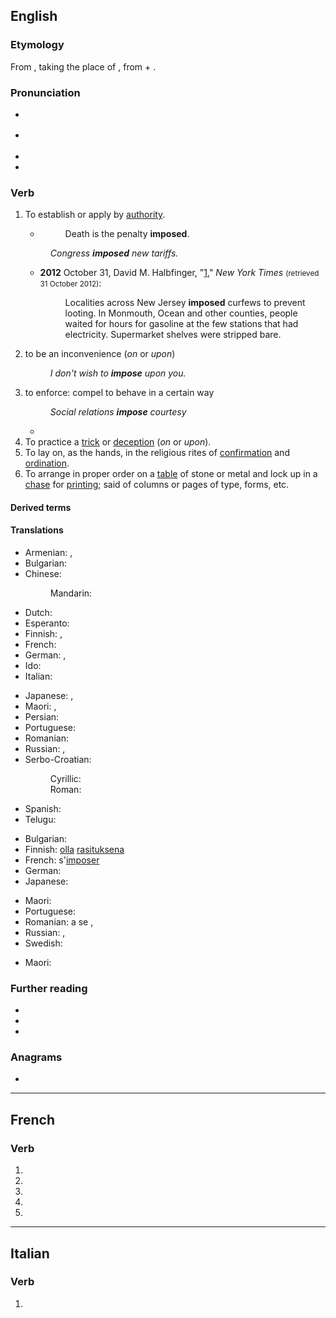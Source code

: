 {{also|imposé}}
==English==

===Etymology===
From {{etyl|frm|en}} {{m|frm|imposer||to lay on, impose}}, taking the place of {{etyl|la|en}} {{m|la|imponere||to lay on, impose}}, from {{m|la|in||on, upon}} + {{m|la|ponere||to put place}}.

===Pronunciation===
* {{a|GA}} {{IPA|/ɪmˈpoʊz/|lang=en}}
* {{a|RP}} {{IPA|/ɪmˈpəʊz/|lang=en}}
* {{audio|en-us-impose.ogg|Audio (US)|lang=en}}
* {{rhymes|əʊz|lang=en}}

===Verb===
{{en-verb|impos}}

# {{lb|en|transitive}} To establish or apply by [[authority]].
#* {{rfdate||and other bibliographic particulars, eg, title of work, page, url, full name of author}} {{w|John Milton}}
#*: Death is the penalty '''imposed'''.
#: ''Congress '''imposed''' new tariffs.''
#* '''2012''' October 31, David M. Halbfinger, "[http://www.nytimes.com/2012/11/01/nyregion/new-jersey-continues-to-cope-with-hurricane-sandy.html?hp]," ''New York Times'' <small>(retrieved 31 October 2012)</small>:
#*: Localities across New Jersey '''imposed''' curfews to prevent looting. In Monmouth, Ocean and other counties, people waited for hours for gasoline at the few stations that had electricity. Supermarket shelves were stripped bare.
# {{lb|en|intransitive}} to be an inconvenience (''on'' or ''upon'')
#: ''I don't wish to '''impose''' upon you.''
# to enforce: compel to behave in a certain way
#: ''Social relations '''impose''' courtesy''
#* {{quote-journal| date=December 10, 2011| author=Arindam Rej| title=Norwich 4 - 2 Newcastle| work=BBC Sport| url=http://news.bbc.co.uk/sport2/hi/football/eng_prem/16015486.stm| passage=Norwich soon began '''imposing''' themselves on that patched-up defence with Holt having their best early chance, only to see it blocked by Simpson.}}
# To practice a [[trick]] or [[deception]] (''on'' or ''upon'').
# To lay on, as the hands, in the religious rites of [[confirmation]] and [[ordination]].
# To arrange in proper order on a [[table]] of stone or metal and lock up in a [[chase]] for [[print]]ing; said of columns or pages of type, forms, etc.

====Derived terms====
{{der3|lang=en|title=Terms derived from "impose"|[[imposition]]|[[superimpose]]|[[imposure]]}}

====Translations====
{{trans-top|to establish or apply by authority}}
* Armenian: {{t+|hy|պարտադրել}}, {{t|hy|վզին փաթաթել}} {{qualifier|informal}}
* Bulgarian: {{t+|bg|налагам}}
* Chinese:
*: Mandarin: {{t+|cmn|强加|sc=Hani}}
* Dutch: {{t+|nl|opleggen}}
* Esperanto: {{t|eo|imponi}}
* Finnish: {{t+|fi|määrätä}}, {{t+|fi|säätää}}
* French: {{t+|fr|imposer}}
* German: {{t|de|auferlegen}}, {{t+|de|aufzwingen}}
* Ido: {{t+|io|aplikar}}
* Italian: {{t+|it|imporre}}
{{trans-mid}}
* Japanese: {{t|ja|強要する|tr=きょうようする, kyōyō-suru|sc=Jpan}}, {{t+|ja|強いる|tr=しいる, shiiru|sc=Jpan}}
* Maori: {{t|mi|uruhi}}, {{t|mi|whakaeke}}
* Persian: {{t|fa|برنهادن|tr=barnehādan}}
* Portuguese: {{t+|pt|impor}}
* Romanian: {{t+|ro|impune}}
* Russian: {{t+|ru|облага́ть}}, {{t+|ru|налага́ть}}
* Serbo-Croatian:
*: Cyrillic: {{t|sh|наметнути}}
*: Roman: {{t+|sh|nametnuti}}
* Spanish: {{t+|es|imponer}}
* Telugu: {{t+|te|విధించు|tr=vidhimchu}}
{{trans-bottom}}

{{trans-top|to be an inconvenience}}
* Bulgarian: {{t|bg|натрапвам се}}
* Finnish: [[olla]] [[rasituksena]]
* French: s'[[imposer]]
* German: {{t|de|auferlegen}}
* Japanese: {{t+|ja|課す|tr=かす, kasu|sc=Jpan}}
{{trans-mid}}
* Maori: {{t|mi|māminga}}
* Portuguese: {{t+|pt|abusar}}
* Romanian: a se {{t+|ro|impune}}, {{t+|ro|dicta}}
* Russian: {{t+|ru|навязыва́ться|impf}} {{qualifier|intransitive}}, {{t+|ru|навяза́ться|pf}} {{qualifier|intransitive}}
* Swedish: {{t|sv|vara till besvär}}
{{trans-bottom}}


{{trans-top|to enforce: compel to behave in a certain way}}
{{trans-mid}}
* Maori: {{t|mi|uruhi}}
{{trans-bottom}}

===Further reading===
* {{R:Webster 1913}}
* {{R:Century 1911}}
* {{R:OneLook}}

===Anagrams===
* {{anagrams|en|mopies|pomeis}}

----

==French==

===Verb===
{{head|fr|verb form}}

# {{inflection of|imposer||1|s|pres|indc|lang=fr}}
# {{inflection of|imposer||3|s|pres|indc|lang=fr}}
# {{inflection of|imposer||1|s|pres|subj|lang=fr}}
# {{inflection of|imposer||3|s|pres|subj|lang=fr}}
# {{inflection of|imposer||2|s|impr|lang=fr}}

----

==Italian==

===Verb===
{{head|it|verb form}}

# {{inflection of|imporre||3|s|phis|lang=it}}